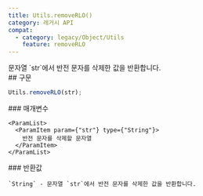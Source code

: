 ```yaml
---
title: Utils.removeRLO()
category: 레거시 API
compat:
  - category: legacy/Object/Utils
    feature: removeRLO
---
```


<Section>
  문자열 `str`에서 반전 문자를 삭제한 값을 반환합니다.
</Section>
<Section>
  ## 구문

  ~~~js
  Utils.removeRLO(str);
  ~~~

  <Section>
    ### 매개변수

    <ParamList>
      <ParamItem param={"str"} type={"String"}>
        반전 문자를 삭제할 문자열
      </ParamItem>
    </ParamList>
  </Section>
  <Section>
    ### 반환값

    `String` - 문자열 `str`에서 반전 문자를 삭제한 값을 반환합니다.
  </Section>
</Section>